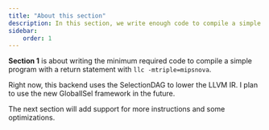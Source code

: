 ```yaml
---
title: "About this section"
description: In this section, we write enough code to compile a simple program
sidebar:
    order: 1
---
```




**Section 1** is about writing the minimum required code to compile a simple program
with a return statement with `llc -mtriple=mipsnova`.

Right now, this backend uses the SelectionDAG to lower the LLVM IR.
I plan to use the new GlobalISel framework in the future.

<LinkCard title="SDAG and GlobalISel discussion" href="https://groups.google.com/g/llvm-dev/c/lAp7QFJfltY" />

The next section will add support for more instructions and some optimizations.
